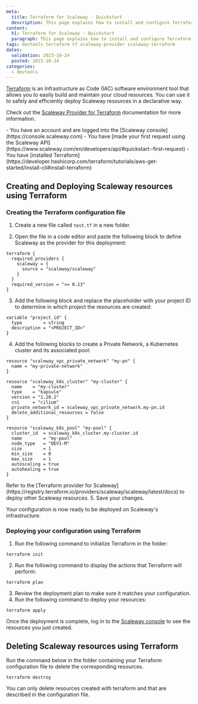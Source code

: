 ```yaml
---
meta:
  title: Terraform for Scaleway - Quickstart
  description: This page explains how to install and configure Terraform with Scaleway as a provider
content:
  h1: Terraform for Scaleway - Quickstart
  paragraph: This page explains how to install and configure Terraform with Scaleway as a provider
tags: devtools terraform tf scaleway-provider scaleway-terraform 
dates:
  validation: 2023-10-24
  posted: 2023-10-24
categories:
  - devtools
---
```


[Terraform](https://www.terraform.io/) is an Infrastructure as Code (IAC) software environment tool that allows you to easily build and maintain your cloud resources. You can use it to safely and efficiently deploy Scaleway resources in a declarative way.

Check out the [Scaleway Provider for Terraform](https://registry.terraform.io/providers/scaleway/scaleway/latest/docs) documentation for more information.

<Message type="requirement">
  - You have an account and are logged into the [Scaleway console](https://console.scaleway.com)
  - You have [made your first request using the Scaleway API](https://www.scaleway.com/en/developers/api/#quickstart:-first-request)
  - You have [installed Terraform](https://developer.hashicorp.com/terraform/tutorials/aws-get-started/install-cli#install-terraform)
</Message>

## Creating and Deploying Scaleway resources using Terraform

### Creating the Terraform configuration file

1. Create a new file called `test.tf` in a new folder. 

2. Open the file in a code editor and paste the following block to define Scaleway as the provider for this deployment:
  ```
  terraform {
    required_providers {
      scaleway = {
        source = "scaleway/scaleway"
      }
    }
    required_version = ">= 0.13"
  }
  ```
3. Add the following block and replace the placeholder with your project ID to determine in which project the resources are created:
  ```
  variable "project_id" {
    type        = string
    description = "<PROJECT_ID>"
  }
  ```
4. Add the following blocks to create a Private Network, a Kubernetes cluster and its associated pool:
  ```
  resource "scaleway_vpc_private_network" "my-pn" {
    name = "my-private-network"
  }

  resource "scaleway_k8s_cluster" "my-cluster" {
    name    = "my-cluster"
    type    = "kapsule"
    version = "1.28.2"
    cni     = "cilium"
    private_network_id = scaleway_vpc_private_network.my-pn.id
    delete_additional_resources = false
  }

  resource "scaleway_k8s_pool" "my-pool" {
    cluster_id  = scaleway_k8s_cluster.my-cluster.id
    name        = "my-pool"
    node_type   = "DEV1-M"
    size        = 1
    min_size    = 0
    max_size    = 1
    autoscaling = true
    autohealing = true
  }
  ```
  <Message type="note">
  Refer to the [Terraform provider for Scaleway](https://registry.terraform.io/providers/scaleway/scaleway/latest/docs) to deploy other Scaleway resources.
  </Message>
5. Save your changes.

Your configuration is now ready to be deployed on Scaleway's infrastructure.

### Deploying your configuration using Terraform

1. Run the following command to initialize Terraform in the folder:
  ```
  terraform init
  ```
2. Run the following command to display the actions that Terraform will perform:
  ```
  terraform plan
  ```
3. Review the deployment plan to make sure it matches your configuration.
4. Run the following command to deploy your resources:
  ```
  terraform apply
  ```

Once the deployment is complete, log in to the [Scaleway console](https://console.scaleway.com) to see the resources you just created.

## Deleting Scaleway resources using Terraform

Run the command below in the folder containing your Terraform configuration file to delete the corresponding resources.
```
terraform destroy
```

<Message type="important">
You can only delete resources created with terraform and that are described in the configuration file.
</Message>